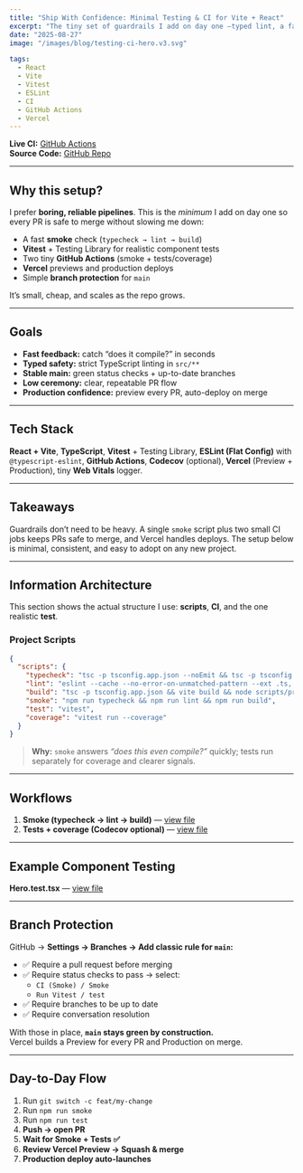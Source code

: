 ```yaml
---
title: "Ship With Confidence: Minimal Testing & CI for Vite + React"
excerpt: "The tiny set of guardrails I add on day one —typed lint, a fast smoke build, Vitest, and branch protection—so every PR is safe to merge."
date: "2025-08-27"
image: "/images/blog/testing-ci-hero.v3.svg"

tags:
  - React
  - Vite
  - Vitest
  - ESLint
  - CI
  - GitHub Actions
  - Vercel
---
```

**Live CI:** [GitHub Actions](https://github.com/andrewteece/andrewteece-portfolio/actions)  
**Source Code:** [GitHub Repo](https://github.com/andrewteece/andrewteece-portfolio)

---

## Why this setup?

I prefer **boring, reliable pipelines**. This is the *minimum* I add on day one so every PR is safe to merge without slowing me down:

- A fast **smoke** check (`typecheck → lint → build`)
- **Vitest** + Testing Library for realistic component tests
- Two tiny **GitHub Actions** (smoke + tests/coverage)
- **Vercel** previews and production deploys
- Simple **branch protection** for `main`

It’s small, cheap, and scales as the repo grows.

---

## Goals

- **Fast feedback:** catch “does it compile?” in seconds  
- **Typed safety:** strict TypeScript linting in `src/**`  
- **Stable main:** green status checks + up-to-date branches  
- **Low ceremony:** clear, repeatable PR flow  
- **Production confidence:** preview every PR, auto-deploy on merge

---

## Tech Stack

**React + Vite**, **TypeScript**, **Vitest** + Testing Library, **ESLint (Flat Config)** with `@typescript-eslint`, **GitHub Actions**, **Codecov** (optional), **Vercel** (Preview + Production), tiny **Web Vitals** logger.

---

## Takeaways

Guardrails don’t need to be heavy. A single `smoke` script plus two small CI jobs keeps PRs safe to merge, and Vercel handles deploys. The setup below is minimal, consistent, and easy to adopt on any new project.

---

## Information Architecture

This section shows the actual structure I use: **scripts**, **CI**, and the one realistic **test**.

### Project Scripts

```json
{
  "scripts": {
    "typecheck": "tsc -p tsconfig.app.json --noEmit && tsc -p tsconfig.test.json --noEmit",
    "lint": "eslint --cache --no-error-on-unmatched-pattern --ext .ts,.tsx src \"**/*.test.ts\" \"**/*.test.tsx\" \"**/*.spec.ts\" \"**/*.spec.tsx\"",
    "build": "tsc -p tsconfig.app.json && vite build && node scripts/prerender.mjs && tsx scripts/generate-rss.ts",
    "smoke": "npm run typecheck && npm run lint && npm run build",
    "test": "vitest",
    "coverage": "vitest run --coverage"
  }
}
```

> **Why:** `smoke` answers _“does this even compile?”_ quickly; tests run separately for coverage and clearer signals.

---

## Workflows

1. **Smoke (typecheck → lint → build)** — [view file](https://github.com/andrewteece/andrewteece-portfolio/blob/main/.github/workflows/ci.yml)  
2. **Tests + coverage (Codecov optional)** — [view file](https://github.com/andrewteece/andrewteece-portfolio/blob/main/.github/workflows/test.yml)

---

## Example Component Testing

**Hero.test.tsx** — [view file](https://github.com/andrewteece/andrewteece-portfolio/blob/main/src/__tests__/Hero.test.tsx)

---

## Branch Protection

GitHub → **Settings → Branches → Add classic rule for `main`:**

- ✅ Require a pull request before merging  
- ✅ Require status checks to pass → select:  
  - `CI (Smoke) / Smoke`  
  - `Run Vitest / test`  
- ✅ Require branches to be up to date  
- ✅ Require conversation resolution  

With those in place, **`main` stays green by construction.**  
Vercel builds a Preview for every PR and Production on merge.

---

## Day-to-Day Flow

1. Run `git switch -c feat/my-change`  
2. Run `npm run smoke`  
3. Run `npm run test`  
4. **Push → open PR**  
5. **Wait for Smoke + Tests ✅**  
6. **Review Vercel Preview → Squash & merge**  
7. **Production deploy auto-launches**

